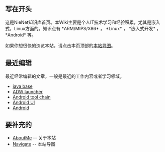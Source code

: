 == 写在开头 ==
这是NieNet知识库首页。本Wiki主要是个人IT技术学习和经验积累，尤其是嵌入式，Linux方面的。知识点有 *ARM/MIPS/X86* ， *Linux* ， *嵌入式开发* ， *Android* 等。

如果你想很快的浏览本站，请点击本页顶部的[[Navigate|本站导图]]。

== 最近编辑 ==
最近经常编辑的文章，一般是最近的工作内容或者学习领域。
* [[java base]]
* [[ADW launcher]]
* [[Android tool chain]]
* [[Android UI]]
* [[Android]]

== 要补充的 ==
* [[AboutMe]] -- 关于本站
* [[Navigate]] -- 本站导图
